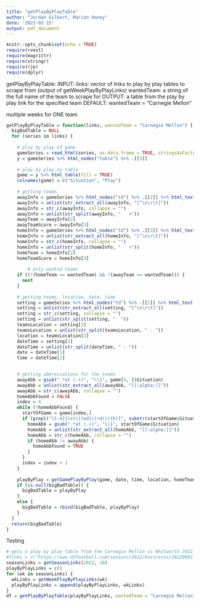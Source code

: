 ```yaml
---
title: "getPlayByPlayTable"
author: "Jordan Gilbert, Marion Haney"
date: '2023-02-15'
output: pdf_document
---
```


```r
knitr::opts_chunk$set(echo = TRUE)
require(rvest)
require(magrittr)
require(stringr)
require(rje)
require(dplyr)
```


getPlayByPlayTable:
INPUT: 
links: vector of links to play by play tables to scrape from
(output of getWeekPlayByPlayLinks)
wantedTeam: a string of the full name of the team to scrape for
OUTPUT: a table from the play by play link for the specified team
DEFAULT: wantedTeam = "Carnegie Mellon"

multiple weeks for ONE team


```r
getPlayByPlayTable = function(links, wantedTeam = "Carnegie Mellon") {
  bigBadTable = NULL
  for (series in links) {
    
    # play by play of game
    gameSeries = read_html(series, as.data.frame = TRUE, stringsAsFactors = TRUE)
    y = gameSeries %>% html_nodes("table") %>% .[[3]]
    
    # play by play as table
    game = y %>% html_table(fill = TRUE)
    colnames(game) = c("Situation", "Play")
    
    # getting teams
    awayInfo = gameSeries %>% html_nodes("td") %>% .[[2]] %>% html_text()
    awayInfo = unlist(str_extract_all(awayInfo, "[^\n\r\t]"))
    awayInfo = str_c(awayInfo, collapse = "")
    awayInfo = unlist(str_split(awayInfo, "   +"))
    awayTeam = awayInfo[2]
    awayTeamScore = awayInfo[3]
    homeInfo = gameSeries %>% html_nodes("td") %>% .[[3]] %>% html_text()
    homeInfo = unlist(str_extract_all(homeInfo, "[^\n\r\t]"))
    homeInfo = str_c(homeInfo, collapse = "")
    homeInfo = unlist(str_split(homeInfo, "   +"))
    homeTeam = homeInfo[2]
    homeTeamScore = homeInfo[3]
    
        # only wanted teams
    if ((!(homeTeam == wantedTeam) && !(awayTeam == wantedTeam))) {
      next
    }
    
    # getting teams, location, date, time
    setting = gameSeries %>% html_nodes("td") %>% .[[1]] %>% html_text()
    setting = unlist(str_extract_all(setting, "[^\n\r\t]"))
    setting = str_c(setting, collapse = "")
    setting = unlist(str_split(setting, "  "))
    teamsLocation = setting[2]
    teamsLocation = unlist(str_split(teamsLocation, " - "))
    location = teamsLocation[2]
    dateTime = setting[3]
    dateTime = unlist(str_split(dateTime, " - "))
    date = dateTime[1]
    time = dateTime[2]

    
    # getting abbreviations for the teams
    awayAbb = gsub(".*at (.+)", "\\1", game[3, ]$Situation)
    awayAbb = unlist(str_extract_all(awayAbb, "[[:alpha:]]"))
    awayAbb = str_c(awayAbb, collapse = "")
    homeAbbFound = FALSE
    index = 4
    while (!homeAbbFound) {
      startOfGame = game[index,]
      if (grepl("[1-4][(st)|(nd)|(rd)|(th)]", substr(startOfGame$Situation, 1, 3))) {
        homeAbb = gsub(".*at (.+)", "\\1", startOfGame$Situation)
        homeAbb = unlist(str_extract_all(homeAbb, "[[:alpha:]]"))
        homeAbb = str_c(homeAbb, collapse = "")
        if (homeAbb != awayAbb) {
          homeAbbFound = TRUE
        }
      }
      index = index + 1
    }
    
    playByPlay = getGamePlayByPlay(game, date, time, location, homeTeam, homeAbb, awayTeam, awayAbb)
    if (is.null(bigBadTable)) {
      bigBadTable = playByPlay
    }
    else {
      bigBadTable = rbind(bigBadTable, playByPlay)
    }
  }
  return(bigBadTable)
}
```


Testing
```r
# gets a play by play table from the Carnegie Mellon vs Whitworth 2022 game week 1
#links = c("https://www.d3football.com/seasons/2022/boxscores/20220902_wovk.xml?view=plays")
seasonLinks = getSeasonLinks(2022, 10)
playByPlayLinks = c()
for (wk in seasonLinks) {
  wkLinks = getWeekPlayByPlayLinks(wk)
  playByPlayLinks = append(playByPlayLinks, wkLinks)
}
df = getPlayByPlayTable(playByPlayLinks, wantedTeam = "Carnegie Mellon")
```



